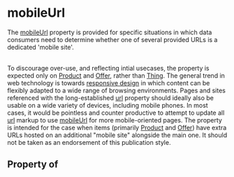 # mobileUrl

The <a class="localLink" href="/mobileUrl">mobileUrl</a> property is provided for specific situations in which data consumers need to determine whether one of several provided URLs is a dedicated 'mobile site'.<br/><br/>

To discourage over-use, and reflecting intial usecases, the property is expected only on <a class="localLink" href="/Product">Product</a> and <a class="localLink" href="/Offer">Offer</a>, rather than <a class="localLink" href="/Thing">Thing</a>. The general trend in web technology is towards <a href="https://en.wikipedia.org/wiki/Responsive_web_design">responsive design</a> in which content can be flexibly adapted to a wide range of browsing environments. Pages and sites referenced with the long-established <a class="localLink" href="/url">url</a> property should ideally also be usable on a wide variety of devices, including mobile phones. In most cases, it would be pointless and counter productive to attempt to update all <a class="localLink" href="/url">url</a> markup to use <a class="localLink" href="/mobileUrl">mobileUrl</a> for more mobile-oriented pages. The property is intended for the case when items (primarily <a class="localLink" href="/Product">Product</a> and <a class="localLink" href="/Offer">Offer</a>) have extra URLs hosted on an additional "mobile site" alongside the main one. It should not be taken as an endorsement of this publication style.

## Property of



